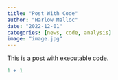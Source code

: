 ```yaml
---
title: "Post With Code"
author: "Harlow Malloc"
date: "2022-12-01"
categories: [news, code, analysis]
image: "image.jpg"
---
```


This is a post with executable code.

```r
1 + 1
```
